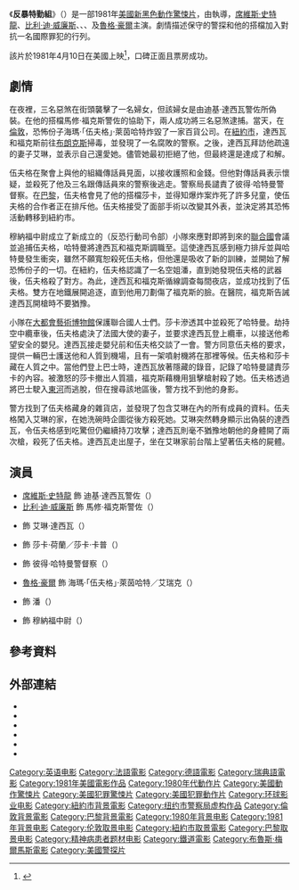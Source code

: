 {{noteTA
|G1=Show
|G2=Movie
|T=zh-tw:反暴特勤組;zh-hk:夜鷹 (電影);zh-cn:夜鹰 (电影);
|1=zh-tw:反暴特勤組;zh-hk:夜鷹;zh-cn:夜鹰;
}}
{{Infobox film
| name           = 反暴特勤組
| original_name  = {{lang|en|''Nighthawks''}}
| image          = Nighthawks Poster.jpg
| caption        = 電影海報
| director       = {{le|布魯斯·梅爾馬斯|Bruce Malmuth}}
| producer       = {{le|馬丁·波爾|Martin Poll}}
| screenplay     = {{le|大衛·沙伯|David Shaber}}
| story          = {{plainlist|
* 大衛·沙伯
* {{le|保羅·賽爾伯特|Paul Sylbert}}
}}
| starring       = {{plainlist|
* [[席維斯·史特龍|席維斯·史特龍]]
* [[比利·迪·威廉斯|比利·迪·威廉斯]]
* {{le|琳賽·華格納|Lindsay Wagner}}
* {{le|波西斯·坎巴塔|Persis Khambatta}}
* {{le|奈傑爾·達文波特|Nigel Davenport}}
* [[魯格·豪爾|魯格·豪爾]]
}}
| music          = [[基思·埃默森|基思·埃默森]]
| cinematography = {{le|詹姆斯·A·康特納|James A. Contner}}
| editing        = {{plainlist|
* 克里斯多夫·福爾摩斯（{{lang|en|Christopher Holmes}}）
* 斯坦福·C·艾倫（{{lang|en|Stanford C. Allen}}）
}}
| studio         = {{plainlist|
* {{lang|en|Martin Poll Productions}}
* {{lang|en|The Production Company}}
}}
| distributor   = [[環球影業|環球影業]]
| released      = {{Film date|1981|4|10|ref1=<ref name="afi.com" />|美國}}
| runtime       = 99分鐘
| country       = 美國<ref>{{cite web|url=http://explore.bfi.org.uk/4ce2b6bbc564f|title=Nighthawks (1981)|publisher=|access-date=2015-03-21|archive-url=https://web.archive.org/web/20150517123037/http://explore.bfi.org.uk/4ce2b6bbc564f|archive-date=2015-05-17|dead-url=yes}}</ref>
| language      = 英語
| budget        = 
| gross         = 1990萬美元<ref name= "boxoffice">{{cite news | title = ''Nighthawks'' | work = [[Box_Office_Mojo|Box Office Mojo]] | url = http://www.boxofficemojo.com/movies/?id=nighthawks.htm | accessdate = 2011-07-23 | archive-date = 2018-09-07 | archive-url = https://web.archive.org/web/20180907182917/https://www.boxofficemojo.com/movies/?id=nighthawks.htm | dead-url = no }}</ref>
| preceded_by   = 
| followed_by   = 
| cn_name       = 夜鹰
| hk_name       = 夜鷹
| tw_name       = 反暴特勤組
}}
《'''反暴特勤組'''》（{{lang-en|''Nighthawks''}}）是一部1981年[[美國|美國]][[新黑色|新黑色]][[動作片|動作]][[驚悚片|驚悚片]]，由{{le|布魯斯·梅爾馬斯|Bruce Malmuth}}執導，[[席維斯·史特龍|席維斯·史特龍]]、[[比利·迪·威廉斯|比利·迪·威廉斯]]、{{le|琳賽·華格納|Lindsay Wagner}}、{{le|波西斯·坎巴塔|Persis Khambatta}}、{{le|奈傑爾·達文波特|Nigel Davenport}}及[[魯格·豪爾|魯格·豪爾]]主演。劇情描述保守的警探和他的搭檔加入對抗一名國際罪犯的行列。

該片於1981年4月10日在美國上映<ref name="afi.com">{{cite web|url=http://www.afi.com/members/catalog/DetailView.aspx?s=&Movie=56666|title=Nighthawks|work=[[美國電影學院|AFI]]|date=1981-04-10|accessdate=2020-11-30|archive-url=https://web.archive.org/web/20140403100815/http://www.afi.com/members/catalog/DetailView.aspx?s=&Movie=56666|archive-date=2014-04-03|dead-url=yes}}</ref>，口碑正面且票房成功。

== 劇情 ==
在夜裡，三名惡煞在街頭襲擊了一名婦女，但該婦女是由迪基·達西瓦警佐所偽裝。在他的搭檔馬修·福克斯警佐的協助下，兩人成功將三名惡煞逮捕。當天，在[[倫敦|倫敦]]，恐怖份子海瑪·「伍夫格」·萊茵哈特炸毀了一家百貨公司。在[[紐約市|紐約市]]，達西瓦和福克斯前往[[布朗克斯|布朗克斯]]掃毒，並發現了一名腐敗的警察。之後，達西瓦拜訪他疏遠的妻子艾琳，並表示自己還愛她。儘管她最初拒絕了他，但最終還是達成了和解。

伍夫格在聚會上與他的組織傳話員見面，以接收護照和金錢。但他對傳話員表示懷疑，並殺死了他及三名跟傳話員來的警察後逃走。警察局長譴責了彼得·哈特曼警督察。在[[巴黎|巴黎]]，伍夫格會見了他的搭檔莎卡，並得知爆炸案炸死了許多兒童，使伍夫格的合作者正在排斥他。伍夫格接受了面部手術以改變其外表，並決定將其恐怖活動轉移到紐約市。

穆納福中尉成立了新成立的{{lang|en|ATAC}}（反恐行動司令部）小隊來應對即將到來的[[聯合國|聯合國]]會議並追捕伍夫格，哈特曼將達西瓦和福克斯調職至{{lang|en|ATAC}}。這使達西瓦感到極力排斥並與哈特曼發生衝突，雖然不願寬恕殺死伍夫格，但他還是吸收了新的訓練，並開始了解恐怖份子的一切。在紐約，伍夫格認識了一名空姐潘，直到她發現伍夫格的武器後，伍夫格殺了對方。為此，達西瓦和福克斯循線調查每間夜店，並成功找到了伍夫格。雙方在地鐵展開追逐，直到他用刀劃傷了福克斯的臉。在醫院，福克斯告誡達西瓦開槍時不要猶豫。

{{lang|en|ATAC}}小隊在[[大都會藝術博物館|大都會藝術博物館]]保護聯合國人士們。莎卡滲透其中並殺死了哈特曼。劫持空中纜車後，伍夫格處決了法國大使的妻子，並要求達西瓦登上纜車，以接送他希望安全的嬰兒。達西瓦接走嬰兒前和伍夫格交談了一會。警方同意伍夫格的要求，提供一輛巴士護送他和人質到機場，且有一架噴射機將在那裡等候。伍夫格和莎卡藏在人質之中。當他們登上巴士時，達西瓦放著隱藏的錄音，記錄了哈特曼譴責莎卡的內容。被激怒的莎卡撤出人質牆，福克斯藉機用狙擊槍射殺了她。伍夫格透過將巴士駛入[[東河_(紐約市)|東河]]而逃脫，但在搜尋該地區後，警方找不到他的身影。

警方找到了伍夫格藏身的雜貨店，並發現了包含艾琳在內的所有{{lang|en|ATAC}}成員的資料。伍夫格闖入艾琳的家，在她洗碗時企圖從後方殺死她。艾琳突然轉身顯示出偽裝的達西瓦，令伍夫格感到吃驚但仍繼續持刀攻擊；達西瓦則毫不猶豫地朝他的身體開了兩次槍，殺死了伍夫格。達西瓦走出屋子，坐在艾琳家前台階上望著伍夫格的屍體。

== 演員 ==
* [[席維斯·史特龍|席維斯·史特龍]] 飾 迪基·達西瓦警佐（{{lang|en|Detective Sergeant Deke DaSilva}}）
* [[比利·迪·威廉斯|比利·迪·威廉斯]] 飾 馬修·福克斯警佐（{{lang|en|Detective Sergeant Matthew Fox}}）
* {{le|琳賽·華格納|Lindsay Wagner}} 飾 艾琳·達西瓦（{{lang|en|Irene DaSilva}}）
* {{le|波西斯·坎巴塔|Persis Khambatta}} 飾 莎卡·荷蘭／莎卡·卡普（{{lang|en|Shakka Holland / Shakka Kapoor}}）
* {{le|奈傑爾·達文波特|Nigel Davenport}} 飾 彼得·哈特曼警督察（{{lang|en|Detective Inspector Peter Hartman}}）
* [[魯格·豪爾|魯格·豪爾]] 飾 海瑪·「伍夫格」·萊茵哈特／艾瑞克（{{lang|en|Heymar "Wulfgar" Reinhardt / Eric}}）
* {{le|希拉蕊·湯普森|Hilary Thompson}} 飾 潘（{{lang|en|Pam}}）
* {{le|喬·斯皮內洛|Joe Spinell}} 飾 穆納福中尉（{{lang|en|Lieutenant Munafo}}）

== 參考資料 ==
{{Reflist|30em}}

== 外部連結 ==
* {{IMDb title|id=0082817|title=Nighthawks}}
* {{Amg movie|35341|Nighthawks}}
* {{AFI film|id=56666|title=Nighthawks}}
* {{mojo title|id=nighthawks|title=Nighthawks}}
* {{Rotten Tomatoes|id=1015095-nighthawks|title=Nighthawks}}
* {{metacritic film|nighthawks}}

{{Bruce Malmuth}}
{{Portal bar|美國|電影}}
{{DEFAULTSORT:Nighthawks}}
[[Category:英语电影|Category:英语电影]]
[[Category:法語電影|Category:法語電影]]
[[Category:德語電影|Category:德語電影]]
[[Category:瑞典語電影|Category:瑞典語電影]]
[[Category:1981年美國電影作品|Category:1981年美國電影作品]]
[[Category:1980年代動作片|Category:1980年代動作片]]
[[Category:美國動作驚悚片|Category:美國動作驚悚片]]
[[Category:美國犯罪驚悚片|Category:美國犯罪驚悚片]]
[[Category:美國犯罪動作片|Category:美國犯罪動作片]]
[[Category:环球影业电影|Category:环球影业电影]]
[[Category:紐約市背景電影|Category:紐約市背景電影]]
[[Category:纽约市警察局虚构作品|Category:纽约市警察局虚构作品]]
[[Category:倫敦背景電影|Category:倫敦背景電影]]
[[Category:巴黎背景電影|Category:巴黎背景電影]]
[[Category:1980年背景电影|Category:1980年背景电影]]
[[Category:1981年背景电影|Category:1981年背景电影]]
[[Category:伦敦取景电影|Category:伦敦取景电影]]
[[Category:紐約市取景電影|Category:紐約市取景電影]]
[[Category:巴黎取景电影|Category:巴黎取景电影]]
[[Category:精神病患者题材电影|Category:精神病患者题材电影]]
[[Category:鐵道電影|Category:鐵道電影]]
[[Category:布魯斯·梅爾馬斯電影|Category:布魯斯·梅爾馬斯電影]]
[[Category:美國警探片|Category:美國警探片]]